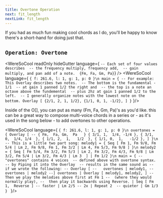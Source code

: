 ```yaml
---
title: Overtone Operation
next: fit_length
nextLink: fit_length
---
```


If you had as much fun making cool chords as I do, you'll be happy to know
there's a short-hand for doing just that. 


## `Operation: Overtone` 
<WereSoCool
  readOnly
  hideGutter
  language={
`-- Each set of four values describes 
-- the frequency multiply, frequency add, 
-- gain multiply, and pan add of a note. 
{Fm, Fa, Gm, Pa}`}
/>
<WereSoCool language={
`{ f: 261.6, l: 1, g: 1, p: 0 }\n
main = {
-- For example: This Overlay describes two notes. 
-- The bottom is the fundamental - 1/1 
-- at gain 1 panned 1/2 the right and 
-- the top is a note an octave above the fundemental 
-- plus 2hz at gain 1 panned 1/2 to the left. 
-- I generally organize notes with the lowest note on the bottom.
  Overlay [
    {2/1, 2, 1, 1/2},
    {1/1, 0, 1, -1/2},
  ]
}`
}/>


Inside of the O[], you can put as many (Fm, Fa, Gm, Pa)'s as you'd like. 
this can be a great way to compose multi-voice chords in a series 
or - as it's used in the song below - to add overtones to other operations.

<WereSoCool language={
`{ f: 261.6, l: 1, g: 1, p: 0 }\n
overtones = {
  Overlay [
 -- { Fm,  Fa, Gm,  Pa   }
    { 3/1, 1,  1/4, -1/4 },
    { 3/1, 0,  1/4, 1/4  },
    { 1/1, 2,  1,   1/2  },
    { 1/1, 0,  1,   -1/2 },
  ]
}\n
-- This is a little two part song:
melody1 = {
  Seq [
    Fm 1, Fm 9/8, Fm 5/4 | Lm 2, Fm 9/8, Fm 1,
    Fm 3/2 | Lm 4, Fm 5/3, Fm 9/8
  ]
}\n
melody2 = {
  Seq [
    Fm 5/4, Fm 3/2, Fm 5/3 | Lm 2, Fm 3/2, Fm 4/3,
    Fm 9/8 | Lm 3/2, Fm 5/4 | Lm 3/2, Fm 4/3 | Lm 3 
  ]
  | Fm 1/2
}\n
main = {
-- "overtones" contains 4 voices 
-- defined above with overtone syntax.
-- by Piping it into the Overlay 
-- results in the same sound as
-- if we wrote the following:
-- Overlay [
--   overtones | melody1,
--   overtones | melody2
--]
  overtones
  | Overlay [
    melody1,
    melody2,
  ]
--  Then we play the melodies above first at Fm 1
--  (where they would normally play),
--  then play it backwards using Reverse.
  | Seq [
    Fm 1, 
    Reverse
  ]
-- faster
  | Lm 2/5
-- 2x
  | Repeat 2 
-- quieter
  | Gm 1/3
}
`
}/>


